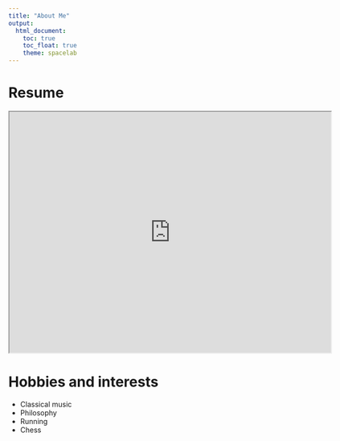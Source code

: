 ```yaml
---
title: "About Me"
output:
  html_document:
    toc: true
    toc_float: true
    theme: spacelab
---
```


# Resume

<iframe src="https://drive.google.com/file/d/1ch9TGAzeqEGe8eqCiuHg1o3G6xHLNB-a/preview" width="640" height="480" allow="autoplay"></iframe>

# Hobbies and interests

* Classical music
* Philosophy
* Running
* Chess